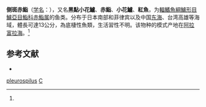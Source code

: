 {{Speciesbox 
| taxon = Chelidoperca pleurospilus
| status = NE
| status_system = IUCN3.1
| authority = [[阿尔伯特·甘瑟|Günther]], 1880<ref name='id7129'>{{cite web| url =http://www.bioinfo.cn/db05/BjdwSpecies.php?action=view&id=7129| title =侧斑赤鮨| work =《中国动物物种编目数据库》| publisher =中国科学院微生物研究所| author =中国科学院动物研究所| accessdate =2009-04-16| deadurl =yes| archiveurl =https://web.archive.org/web/20160305061532/http://www.bioinfo.cn/db05/BjdwSpecies.php?action=view&id=7129| archivedate =2016-03-05}}</ref>
| synonyms = *''Centropristis pleurospilus, Günther, 1880''
}}

'''侧斑赤鮨'''（[[学名|学名]]：{{lang|la|''Chelidoperca pleurospilus''}}），又名'''黑點小花鱸'''、'''赤鮨'''、'''小花鱸'''、'''紅魚'''，为[[輻鰭魚綱|輻鰭魚綱]][[鱸形目|鱸形目]][[鱸亞目|鱸亞目]][[鮨科|鮨科]][[赤鮨属|赤鮨属]]的鱼类。分布于日本南部和菲律宾以及中国[[东海|东海]]、台湾高雄等海域，體長可達13公分，為底棲性魚類，生活習性不明。该物种的模式产地在[[阿拉富拉海|阿拉富拉海]]。<ref name='id7129'/>

== 参考文献 ==
{{reflist}}
*{{TaiBNET| zh=黑點小花鱸 | id=382523 | binomial=Chelidoperca pleurospilus | authority=Günther, 1880 | var= | accessdate=2013-01-24}}

{{Taxonbar|from=Q1846055}}

[[Category:赤鮨属|pleurospilus]]
[[Category:1880年描述的鱼类|C]]